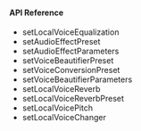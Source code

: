 <PlatformWrapper platform="flutter">

#### API Reference

* <Link to="{{Global.API_REF_FLUTTER_ROOT}}/class_irtcengine.html#api_setlocalvoiceequalization">setLocalVoiceEqualization</Link>

* <Link to="{{Global.API_REF_FLUTTER_ROOT}}/class_irtcengine.html#api_setaudioeffectpreset">setAudioEffectPreset</Link>

* <Link to="{{Global.API_REF_FLUTTER_ROOT}}/class_irtcengine.html#api_setaudioeffectparameters">setAudioEffectParameters</Link>

* <Link to="{{Global.API_REF_FLUTTER_ROOT}}/class_irtcengine.html#api_setvoicebeautifierpreset">setVoiceBeautifierPreset</Link>

* <Link to="{{Global.API_REF_FLUTTER_ROOT}}/class_irtcengine.html#api_setvoiceconversionpreset">setVoiceConversionPreset</Link>

* <Link to="{{Global.API_REF_FLUTTER_ROOT}}/class_irtcengine.html#api_setvoicebeautifierparameters">setVoiceBeautifierParameters</Link>

* <Link to="{{Global.API_REF_FLUTTER_ROOT}}/class_irtcengine.html#api_setlocalvoicereverb">setLocalVoiceReverb</Link>

* <Link to="{{Global.API_REF_FLUTTER_ROOT}}/class_irtcengine.html#api_setlocalvoicereverbpreset">setLocalVoiceReverbPreset</Link>

* <Link to="{{Global.API_REF_FLUTTER_ROOT}}/class_irtcengine.html#api_setlocalvoicepitch">setLocalVoicePitch</Link>

* <Link to="{{Global.API_REF_FLUTTER_ROOT}}/class_irtcengine.html#api_setlocalvoicechanger">setLocalVoiceChanger</Link>

</PlatformWrapper>
